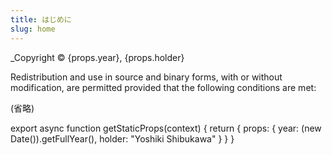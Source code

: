 ```yaml
---
title: はじめに
slug: home
---
```

_Copyright © {props.year}, {props.holder}

Redistribution and use in source and binary forms, with or without
modification, are permitted provided that the following conditions are met:


(省略)

export async function getStaticProps(context) {
  return {
    props: {
      year: (new Date()).getFullYear(),
      holder: "Yoshiki Shibukawa"
    }
  }
}